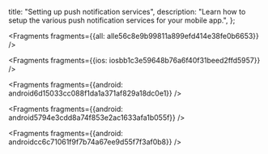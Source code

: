   title: "Setting up push notification services",
  description: "Learn how to setup the various push notification services for your mobile app.",
};






<Fragments fragments={{all: alle56c8e9b99811a899efd414e38fe0b6653}} />




<Fragments fragments={{ios: iosbb1c3e59648b76a6f40f31beed2ffd5957}} />



<Fragments fragments={{android: android6d15033cc088f1da1a371af829a18dc0e1}} />



<Fragments fragments={{android: android5794e3cdd8a74f853e2ac1633afa1b055f}} />



<Fragments fragments={{android: androidcc6c71061f9f7b74a67ee9d55f7f3af0b8}} />